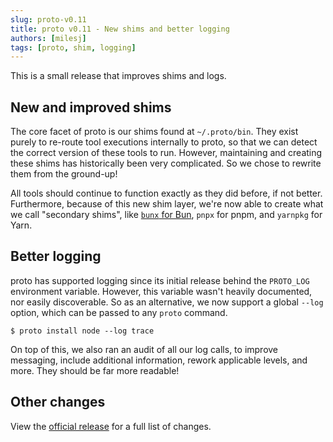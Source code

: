 ```yaml
---
slug: proto-v0.11
title: proto v0.11 - New shims and better logging
authors: [milesj]
tags: [proto, shim, logging]
---
```


This is a small release that improves shims and logs.

<!--truncate-->

## New and improved shims

The core facet of proto is our shims found at `~/.proto/bin`. They exist purely to re-route tool
executions internally to proto, so that we can detect the correct version of these tools to run.
However, maintaining and creating these shims has historically been very complicated. So we chose to
rewrite them from the ground-up!

All tools should continue to function exactly as they did before, if not better. Furthermore,
because of this new shim layer, we're now able to create what we call "secondary shims", like
[`bunx` for Bun](https://bun.sh/docs/cli/bunx), `pnpx` for pnpm, and `yarnpkg` for Yarn.

## Better logging

proto has supported logging since its initial release behind the `PROTO_LOG` environment variable.
However, this variable wasn't heavily documented, nor easily discoverable. So as an alternative, we
now support a global `--log` option, which can be passed to any `proto` command.

```shell
$ proto install node --log trace
```

On top of this, we also ran an audit of all our log calls, to improve messaging, include additional
information, rework applicable levels, and more. They should be far more readable!

## Other changes

View the [official release](https://github.com/moonrepo/proto/releases/tag/v0.11.0) for a full list
of changes.
